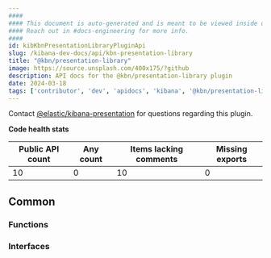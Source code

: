 ```yaml
---
####
#### This document is auto-generated and is meant to be viewed inside our experimental, new docs system.
#### Reach out in #docs-engineering for more info.
####
id: kibKbnPresentationLibraryPluginApi
slug: /kibana-dev-docs/api/kbn-presentation-library
title: "@kbn/presentation-library"
image: https://source.unsplash.com/400x175/?github
description: API docs for the @kbn/presentation-library plugin
date: 2024-03-18
tags: ['contributor', 'dev', 'apidocs', 'kibana', '@kbn/presentation-library']
---
```




Contact [@elastic/kibana-presentation](https://github.com/orgs/elastic/teams/kibana-presentation) for questions regarding this plugin.

**Code health stats**

| Public API count  | Any count | Items lacking comments | Missing exports |
|-------------------|-----------|------------------------|-----------------|
| 10 | 0 | 10 | 0 |

## Common

### Functions
<DocDefinitionList data={kbnPresentationLibraryObj.common.functions}/>

### Interfaces
<DocDefinitionList data={kbnPresentationLibraryObj.common.interfaces}/>

